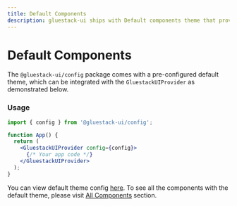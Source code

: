 ```yaml
---
title: Default Components
description: gluestack-ui ships with Default components theme that provide access to theme values.
---
```



<Meta title="Theme Configuration/Theme/Default Components" />

# Default Components

The `@gluestack-ui/config` package comes with a pre-configured default theme, which can be integrated with the `GluestackUIProvider` as demonstrated below.

### Usage

```jsx
import { config } from '@gluestack-ui/config';

function App() {
  return (
    <GluestackUIProvider config={config}>
      {/* Your app code */}
    </GluestackUIProvider>
  );
}
```

You can view default theme config [here](https://github.com/gluestack/gluestack-ui/tree/main/packages/config). To see all the components with the default theme, please visit [All Components](https://gluestack.io/ui/docs/overview/all-components) section.
